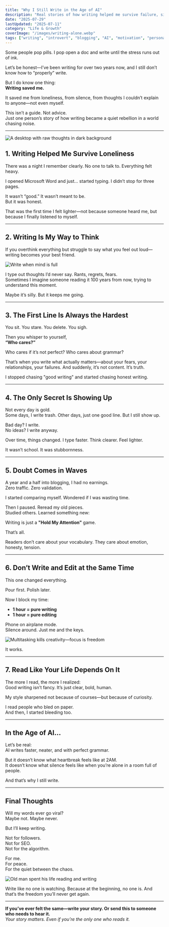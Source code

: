 ```yaml
---
title: "Why I Still Write in the Age of AI"
description: "Real stories of how writing helped me survive failure, silence, and overthinking—proof that authentic words still matter."
date: "2025-07-29"
lastUpdated: "2025-07-11"
category: "Life & Growth"
coverImage: "/images/writing-alone.webp"
tags: ["writing", "introvert", "blogging", "AI", "motivation", "personal growth"]
---
```



<Quote>
Some people pop pills. I pop open a doc and write until the stress runs out of ink.
</Quote>

Let’s be honest—I’ve been writing for over two years now, and I still don’t know how to “properly” write.

But I do know one thing:  
**Writing saved me.**

It saved me from loneliness, from silence, from thoughts I couldn’t explain to anyone—not even myself.

This isn’t a guide. Not advice.  
Just one person’s story of how writing became a quiet rebellion in a world chasing noise.

---

<Image
  src="/images/raw-writing.webp"
  alt="A desktop with raw thoughts in dark background"
  width={800}
  height={400}
  className="rounded-xl mx-auto my-6 shadow-lg"
/>

## 1. Writing Helped Me Survive Loneliness

There was a night I remember clearly. No one to talk to. Everything felt heavy.

I opened Microsoft Word and just... started typing. I didn’t stop for three pages.

It wasn’t “good.” It wasn’t meant to be.  
But it was honest.

That was the first time I felt lighter—not because someone heard me, but because I finally listened to myself.

---

## 2. Writing Is My Way to Think

If you overthink everything but struggle to say what you feel out loud—writing becomes your best friend.

<Image
  src="/images/mindful.webp"
  alt="Write when mind is full"
  width={800}
  height={400}
  className="rounded-xl mx-auto my-6 shadow-lg"
/>

I type out thoughts I’d never say. Rants, regrets, fears.  
Sometimes I imagine someone reading it 100 years from now, trying to understand this moment.

Maybe it’s silly. But it keeps me going.

---

## 3. The First Line Is Always the Hardest

You sit. You stare. You delete. You sigh.

Then you whisper to yourself,  
**“Who cares?”**

Who cares if it’s not perfect? Who cares about grammar?

That’s when you write what actually matters—about your fears, your relationships, your failures. And suddenly, it’s not content. It’s truth.

I stopped chasing "good writing" and started chasing honest writing.

---

## 4. The Only Secret Is Showing Up

Not every day is gold.  
Some days, I write trash. Other days, just one good line. But I still show up.

Bad day? I write.  
No ideas? I write anyway.

Over time, things changed. I type faster. Think clearer. Feel lighter.

It wasn’t school. It was stubbornness.

---

## 5. Doubt Comes in Waves

A year and a half into blogging, I had no earnings.  
Zero traffic. Zero validation.

I started comparing myself. Wondered if I was wasting time.

Then I paused. Reread my old pieces.  
Studied others. Learned something new:

Writing is just a **"Hold My Attention"** game.

That’s all.

Readers don’t care about your vocabulary. They care about emotion, honesty, tension.

---

## 6. Don’t Write and Edit at the Same Time

This one changed everything.

Pour first. Polish later.

Now I block my time:  
- **1 hour = pure writing**  
- **1 hour = pure editing**

Phone on airplane mode.  
Silence around. Just me and the keys.

<Image
  src="/images/multitasking.webp"
  alt="Multitasking kills creativity—focus is freedom"
  width={800}
  height={400}
  className="rounded-xl mx-auto my-6 shadow-lg"
/>

It works.

---

## 7. Read Like Your Life Depends On It

The more I read, the more I realized:  
Good writing isn’t fancy. It’s just clear, bold, human.

My style sharpened not because of courses—but because of curiosity.

I read people who bled on paper.  
And then, I started bleeding too.

---

## In the Age of AI...

Let’s be real:  
AI writes faster, neater, and with perfect grammar.

But it doesn’t know what heartbreak feels like at 2AM.  
It doesn’t know what silence feels like when you’re alone in a room full of people.

And that’s why I still write.

---

## Final Thoughts

Will my words ever go viral?  
Maybe not. Maybe never.

But I’ll keep writing.

Not for followers.  
Not for SEO.  
Not for the algorithm.

For me.  
For peace.  
For the quiet between the chaos.

<Image
  src="/images/bookreader.webp"
  alt="Old man spent his life reading and writing"
  width={800}
  height={400}
  className="rounded-xl mx-auto my-6 shadow-lg"
/>

<Quote>
Write like no one is watching.  
Because at the beginning, no one is.  
And that’s the freedom you’ll never get again.
</Quote>

---

**If you’ve ever felt the same—write your story. Or send this to someone who needs to hear it.**  
*Your story matters. Even if you’re the only one who reads it.*

